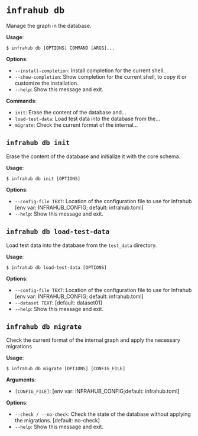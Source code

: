 # `infrahub db`

Manage the graph in the database.

**Usage**:

```console
$ infrahub db [OPTIONS] COMMAND [ARGS]...
```

**Options**:

* `--install-completion`: Install completion for the current shell.
* `--show-completion`: Show completion for the current shell, to copy it or customize the installation.
* `--help`: Show this message and exit.

**Commands**:

* `init`: Erase the content of the database and...
* `load-test-data`: Load test data into the database from the...
* `migrate`: Check the current format of the internal...

## `infrahub db init`

Erase the content of the database and initialize it with the core schema.

**Usage**:

```console
$ infrahub db init [OPTIONS]
```

**Options**:

* `--config-file TEXT`: Location of the configuration file to use for Infrahub  [env var: INFRAHUB_CONFIG; default: infrahub.toml]
* `--help`: Show this message and exit.

## `infrahub db load-test-data`

Load test data into the database from the `test_data` directory.

**Usage**:

```console
$ infrahub db load-test-data [OPTIONS]
```

**Options**:

* `--config-file TEXT`: Location of the configuration file to use for Infrahub  [env var: INFRAHUB_CONFIG; default: infrahub.toml]
* `--dataset TEXT`: [default: dataset01]
* `--help`: Show this message and exit.

## `infrahub db migrate`

Check the current format of the internal graph and apply the necessary migrations

**Usage**:

```console
$ infrahub db migrate [OPTIONS] [CONFIG_FILE]
```

**Arguments**:

* `[CONFIG_FILE]`: [env var: INFRAHUB_CONFIG;default: infrahub.toml]

**Options**:

* `--check / --no-check`: Check the state of the database without applying the migrations.  [default: no-check]
* `--help`: Show this message and exit.
